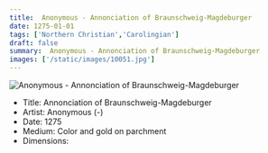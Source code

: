 ```yaml
---
title:  Anonymous - Annonciation of Braunschweig-Magdeburger
date: 1275-01-01
tags: ['Northern Christian','Carolingian']
draft: false
summary:  Anonymous - Annonciation of Braunschweig-Magdeburger
images: ['/static/images/10051.jpg']
---
```


![ Anonymous - Annonciation of Braunschweig-Magdeburger](/static/images/10051.jpg)

* Title: Annonciation of Braunschweig-Magdeburger
* Artist:  Anonymous (-)
* Date: 1275
* Medium: Color and gold on parchment
* Dimensions: 


